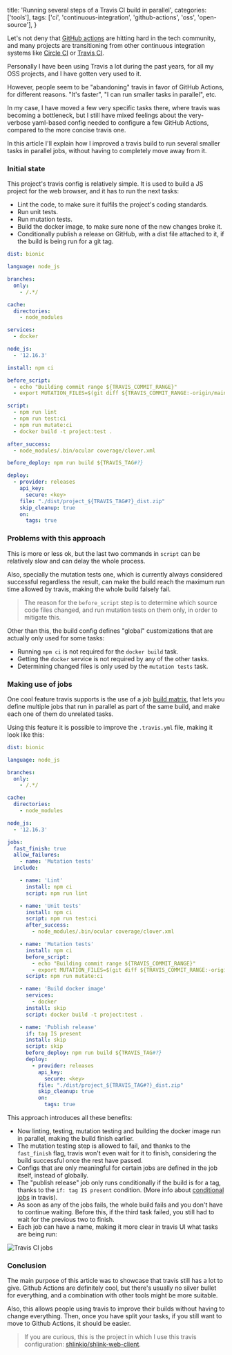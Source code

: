   title: 'Running several steps of a Travis CI build in parallel',
  categories: ['tools'],
  tags: ['ci', 'continuous-integration', 'github-actions', 'oss', 'open-source'],
}

Let's not deny that [GitHub actions](https://github.com/features/actions) are hitting hard in the tech community, and many projects are transitioning from other continuous integration systems like [Circle CI](https://circleci.com/) or [Travis CI](https://travis-ci.org/).

Personally I have been using Travis a lot during the past years, for all my OSS projects, and I have gotten very used to it.

However, people seem to be "abandoning" travis in favor of GitHub Actions, for different reasons. "It's faster", "I can run smaller tasks in parallel", etc.

In my case, I have moved a few very specific tasks there, where travis was becoming a bottleneck, but I still have mixed feelings about the very-verbose yaml-based config needed to configure a few GitHub Actions, compared to the more concise travis one.

In this article I'll explain how I improved a travis build to run several smaller tasks in parallel jobs, without having to completely move away from it.

### Initial state

This project's travis config is relatively simple. It is used to build a JS project for the web browser, and it has to run the next tasks:

* Lint the code, to make sure it fulfils the project's coding standards.
* Run unit tests.
* Run mutation tests.
* Build the docker image, to make sure none of the new changes broke it.
* Conditionally publish a release on GitHub, with a dist file attached to it, if the build is being run for a git tag.

```yaml
dist: bionic

language: node_js

branches:
  only:
    - /.*/

cache:
  directories:
    - node_modules

services:
  - docker

node_js:
  - '12.16.3'

install: npm ci

before_script:
  - echo "Building commit range ${TRAVIS_COMMIT_RANGE}"
  - export MUTATION_FILES=$(git diff ${TRAVIS_COMMIT_RANGE:-origin/main} --name-only | grep -E 'src\/(.*).(ts|tsx)$' | paste -sd ",")

script:
  - npm run lint
  - npm run test:ci
  - npm run mutate:ci
  - docker build -t project:test .

after_success:
  - node_modules/.bin/ocular coverage/clover.xml

before_deploy: npm run build ${TRAVIS_TAG#?}

deploy:
  - provider: releases
    api_key:
      secure: <key>
    file: "./dist/project_${TRAVIS_TAG#?}_dist.zip"
    skip_cleanup: true
    on:
      tags: true
```

### Problems with this approach

This is more or less ok, but the last two commands in `script` can be relatively slow and can delay the whole process.

Also, specially the mutation tests one, which is currently always considered successful regardless the result, can make the build reach the maximum run time allowed by travis, making the whole build falsely fail.

> The reason for the `before_script` step is to determine which source code files changed, and run mutation tests on them only, in order to mitigate this.

Other than this, the build config defines "global" customizations that are actually only used for some tasks:

* Running `npm ci` is not required for the `docker build` task.
* Getting the `docker` service is not required by any of the other tasks.
* Determining changed files is only used by the `mutation tests` task.

### Making use of jobs

One cool feature travis supports is the use of a job [build matrix](https://docs.travis-ci.com/user/build-matrix/), that lets you define multiple jobs that run in parallel as part of the same build, and make each one of them do unrelated tasks.

Using this feature it is possible to improve the `.travis.yml` file, making it look like this:

```yaml
dist: bionic

language: node_js

branches:
  only:
    - /.*/

cache:
  directories:
    - node_modules

node_js:
  - '12.16.3'

jobs:
  fast_finish: true
  allow_failures:
    - name: 'Mutation tests'
  include:

    - name: 'Lint'
      install: npm ci
      script: npm run lint

    - name: 'Unit tests'
      install: npm ci
      script: npm run test:ci
      after_success:
        - node_modules/.bin/ocular coverage/clover.xml

    - name: 'Mutation tests'
      install: npm ci
      before_script:
        - echo "Building commit range ${TRAVIS_COMMIT_RANGE}"
        - export MUTATION_FILES=$(git diff ${TRAVIS_COMMIT_RANGE:-origin/main} --name-only | grep -E 'src\/(.*).(ts|tsx)$' | paste -sd ",")
      script: npm run mutate:ci

    - name: 'Build docker image'
      services:
        - docker
      install: skip
      script: docker build -t project:test .

    - name: 'Publish release'
      if: tag IS present
      install: skip
      script: skip
      before_deploy: npm run build ${TRAVIS_TAG#?}
      deploy:
        - provider: releases
          api_key:
            secure: <key>
          file: "./dist/project_${TRAVIS_TAG#?}_dist.zip"
          skip_cleanup: true
          on:
            tags: true
```

This approach introduces all these benefits:

* Now linting, testing, mutation testing and building the docker image run in parallel, making the build finish earlier.
* The mutation testing step is allowed to fail, and thanks to the `fast_finish` flag, travis won't even wait for it to finish, considering the build successful once the rest have passed.
* Configs that are only meaningful for certain jobs are defined in the job itself, instead of globally.
* The "publish release" job only runs conditionally if the build is for a tag, thanks to the `if: tag IS present` condition. (More info about [conditional jobs](https://docs.travis-ci.com/user/conditional-builds-stages-jobs/) in travis).
* As soon as any of the jobs fails, the whole build fails and you don't have to continue waiting. Before this, if the third task failed, you still had to wait for the previous two to finish.
* Each job can have a name, making it more clear in travis UI what tasks are being run:

![Travis CI jobs](/assets/img/travis-multiple-jobs/travis-jobs.png)

### Conclusion

The main purpose of this article was to showcase that travis still has a lot to give. Github Actions are definitely cool, but there's usually no silver bullet for everything, and a combination with other tools might be more suitable.

Also, this allows people using travis to improve their builds without having to change everything. Then, once you have split your tasks, if you still want to move to Github Actions, it should be easier.

> If you are curious, this is the project in which I use this travis configuration: [shlinkio/shlink-web-client](https://github.com/shlinkio/shlink-web-client).
